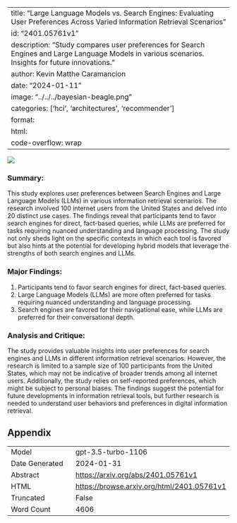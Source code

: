 
---
title: "Large Language Models vs. Search Engines: Evaluating User Preferences Across Varied Information Retrieval Scenarios"
id: "2401.05761v1"
description: "Study compares user preferences for Search Engines and Large Language Models in various scenarios. Insights for future innovations."
author: Kevin Matthe Caramancion
date: "2024-01-11"
image: "../../../bayesian-beagle.png"
categories: ['hci', 'architectures', 'recommender']
format:
  html:
    code-overflow: wrap
---

![](None)

### **Summary:**
This study explores user preferences between Search Engines and Large Language Models (LLMs) in various information retrieval scenarios. The research involved 100 internet users from the United States and delved into 20 distinct use cases. The findings reveal that participants tend to favor search engines for direct, fact-based queries, while LLMs are preferred for tasks requiring nuanced understanding and language processing. The study not only sheds light on the specific contexts in which each tool is favored but also hints at the potential for developing hybrid models that leverage the strengths of both search engines and LLMs.

### **Major Findings:**
1. Participants tend to favor search engines for direct, fact-based queries.
2. Large Language Models (LLMs) are more often preferred for tasks requiring nuanced understanding and language processing.
3. Search engines are favored for their navigational ease, while LLMs are preferred for their conversational depth.

### **Analysis and Critique:**
The study provides valuable insights into user preferences for search engines and LLMs in different information retrieval scenarios. However, the research is limited to a sample size of 100 participants from the United States, which may not be indicative of broader trends among all internet users. Additionally, the study relies on self-reported preferences, which might be subject to personal biases. The findings suggest the potential for future developments in information retrieval tools, but further research is needed to understand user behaviors and preferences in digital information retrieval.

## Appendix

|          |          |
|----------|----------|
| Model     | gpt-3.5-turbo-1106       |
| Date Generated     | 2024-01-31       |
| Abstract | [https://arxiv.org/abs/2401.05761v1](https://arxiv.org/abs/2401.05761v1)        |
| HTML     | [https://browse.arxiv.org/html/2401.05761v1](https://browse.arxiv.org/html/2401.05761v1)       |
| Truncated       | False       |
| Word Count       | 4606       |